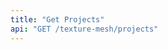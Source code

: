 ```yaml
---
title: "Get Projects"
api: "GET /texture-mesh/projects"
---
```


<ParamField header="Authorization" type="string" required hidden />

<ParamField header="x-api-key" type="string" required hidden />

<RequestExample>

```bash cURL
curl -X 'GET' \
  'https://api.mirageml.com/texture-mesh/projects' \
  -H 'accept: application/json'
```

</RequestExample>
